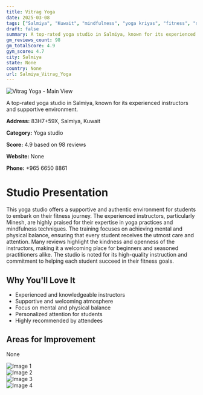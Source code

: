```yaml
---
title: Vitrag Yoga
date: 2025-03-08
tags: ["Salmiya", "Kuwait", "mindfulness", "yoga kriyas", "fitness", "supportive", "experienced", "Salmiya"]  
draft: false
summary: A top-rated yoga studio in Salmiya, known for its experienced instructors and supportive environment.
gm_reviews_count: 98
gm_totalScore: 4.9
gym_score: 4.7
city: Salmiya
state: None
country: None
url: Salmiya_Vitrag_Yoga
---
```


<div className="aspect-[16/9] relative my-8">
  <img 
    src="https://lh3.googleusercontent.com/p/AF1QipNCKm-e2wKv-VyR0YEw8--JUtfSagrw1ay7GxUV=w1920-h1080-k-no"
    alt="Vitrag Yoga - Main View"
    className="object-cover absolute inset-0 w-full h-full rounded-lg"
  />
</div>

A top-rated yoga studio in Salmiya, known for its experienced instructors and supportive environment.

**Address:** 83H7+59X, Salmiya, Kuwait

**Category:** Yoga studio

**Score:** 4.9 based on 98 reviews

**Website:** None

**Phone:** +965 6650 8861

# Studio Presentation

This yoga studio offers a supportive and authentic environment for students to embark on their fitness journey. The experienced instructors, particularly Minesh, are highly praised for their expertise in yoga practices and mindfulness techniques. The training focuses on achieving mental and physical balance, ensuring that every student receives the utmost care and attention. Many reviews highlight the kindness and openness of the instructors, making it a welcoming place for beginners and seasoned practitioners alike. The studio is noted for its high-quality instruction and commitment to helping each student succeed in their fitness goals.



## Why You'll Love It

- Experienced and knowledgeable instructors
- Supportive and welcoming atmosphere
- Focus on mental and physical balance
- Personalized attention for students
- Highly recommended by attendees

## Areas for Improvement

None

<div className="grid grid-cols-1 xl:grid-cols-2 gap-4 my-8">
<div className="aspect-[4/3] relative"><img src="https://lh3.googleusercontent.com/p/AF1QipP5SPe01lsHajmCROtExWF4FAClUEJs88D7SGuT=w1920-h1080-k-no" alt="Image 1" className="object-cover absolute inset-0 w-full h-full rounded-lg" /></div>
<div className="aspect-[4/3] relative"><img src="https://lh5.googleusercontent.com/p/AF1QipOcOc5YHxaWdh7h1mGGecSYTZKzW6pcdvX5ctvK=w1920-h1080-k-no" alt="Image 2" className="object-cover absolute inset-0 w-full h-full rounded-lg" /></div>
<div className="aspect-[4/3] relative"><img src="https://lh5.googleusercontent.com/p/AF1QipOZJyoIMlK_EMYEk8J94MvdZTE3dxlRNEOfEsuO=w1920-h1080-k-no" alt="Image 3" className="object-cover absolute inset-0 w-full h-full rounded-lg" /></div>
<div className="aspect-[4/3] relative"><img src="https://lh5.googleusercontent.com/p/AF1QipPkEAv-ewE1F0WpYIZhsDUE11vo_rNZdcmimUwi=w1920-h1080-k-no" alt="Image 4" className="object-cover absolute inset-0 w-full h-full rounded-lg" /></div>
</div>